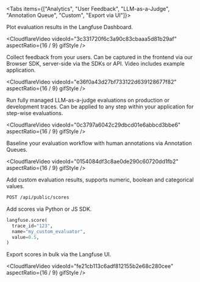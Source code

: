 
<Tabs items={["Analytics", "User Feedback", "LLM-as-a-Judge", "Annotation Queue", "Custom", "Export via UI"]}>
<Tab>

Plot evaluation results in the Langfuse Dashboard.

<CloudflareVideo
  videoId="3c331720f6c3a90c83cbaaa5d81b29af"
  aspectRatio={16 / 9}
  gifStyle
/>

</Tab>
<Tab>

Collect feedback from your users. Can be captured in the frontend via our Browser SDK, server-side via the SDKs or API. Video includes example application.

<CloudflareVideo
  videoId="e36f0a43d27bf733122d639128677f82"
  aspectRatio={16 / 9}
  gifStyle
/>

</Tab>
<Tab>

Run fully managed LLM-as-a-judge evaluations on production or development traces. Can be applied to any step within your application for step-wise evaluations.

<CloudflareVideo
  videoId="0c3797a6042c29dbcd01e6abbcd3bbe6"
  aspectRatio={16 / 9}
  gifStyle
/>

</Tab>
<Tab>

Baseline your evaluation workflow with human annotations via Annotation Queues.

<CloudflareVideo
  videoId="0154084df3c8ae0de290c60720dd1fb2"
  aspectRatio={16 / 9}
  gifStyle
/>

</Tab>
<Tab>

Add custom evaluation results, supports numeric, boolean and categorical values.

```bash
POST /api/public/scores
```

Add scores via Python or JS SDK.

```python filename="Example (Python)"
langfuse.score(
  trace_id="123",
  name="my_custom_evaluator",
  value=0.5,
)
```

</Tab>
<Tab>

Export scores in bulk via the Langfuse UI.

<CloudflareVideo
  videoId="fe21cb113c6adf812155b2e68c280cee"
  aspectRatio={16 / 9}
  gifStyle
/>

</Tab>
</Tabs>
